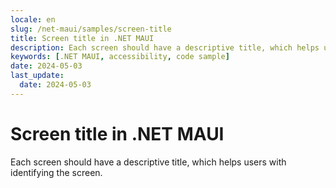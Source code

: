 ```yaml
---
locale: en
slug: /net-maui/samples/screen-title
title: Screen title in .NET MAUI
description: Each screen should have a descriptive title, which helps users with identifying the screen.
keywords: [.NET MAUI, accessibility, code sample]
date: 2024-05-03
last_update:
  date: 2024-05-03
---
```


# Screen title in .NET MAUI

Each screen should have a descriptive title, which helps users with identifying the screen.

<CodeSample id="screen-title" platform="net-maui" locale="en"/>
